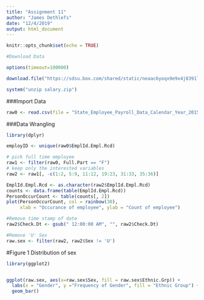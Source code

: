```yaml
---
title: "Assignment 11"
author: "James Dethlefs"
date: "12/4/2019"
output: html_document
---
```


```r
knitr::opts_chunk$set(echo = TRUE)
```

```r
#Download Data

options(timeout=100000)

download.file("https://sdsu.box.com/shared/static/neaac6yoqx9e9x4j8391lzozzy1949p7.zip", destfile = "salary.zip")

system("unzip salary.zip")
```

###Import Data
```r
raw0 <- read.csv(file = "State_Employee_Payroll_Data_Calendar_Year_2015_through_Present.tsv", sep = "\t", header = TRUE)

```

###Data Wrangling
```r
library(dplyr)
```


```r
employID <- unique(raw0$EmplId.Empl.Rcd)

# pick full time employee
raw1 <- filter(raw0, Full.Part == "F")  
# keep only the interested variables
raw2 <- raw1[, -c(1:2, 5:9, 11:12, 19:23, 31:33, 35:36)] 

EmplId.Empl.Rcd <- as.character(raw2$EmplId.Empl.Rcd)
counts <- data.frame(table(EmplId.Empl.Rcd))
PersonOccurCount <- table(counts[, 2])
plot(PersonOccurCount, col = rainbow(30), 
     xlab = "Occurance of employee", ylab = "Count of employee")
```

```r
#Remove time stamp of date
raw2$Check.Dt <- gsub(" 12:00:00 AM", "", raw2$Check.Dt)

#Remove 'U' Sex
raw.sex <- filter(raw2, raw2$Sex != 'U')
```



#Figure 1
Distribution of sex 
```r
library(ggplot2)


ggplot(raw.sex, aes(x=raw.sex$Sex, fill = raw.sex$Ethnic.Grp)) +
  labs(x = "Gender", y ="Frequency of Gender", fill = "Ethnic Group") +
  geom_bar()
      

```

